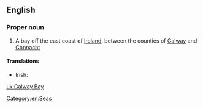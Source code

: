 ==English==
{{wikipedia}}

===Proper noun===
{{en-proper noun|head=[[Galway]] [[bay|Bay]]}}

# A bay off the east coast of [[Ireland]], between the counties of [[Galway]] and [[Connacht]]

====Translations====
{{trans-top|bay}}
* Irish: {{t-|ga|Bá na Gaillimhe|f}}
{{trans-mid}}
{{trans-bottom}}

[[Category:en:Seas]]

[[uk:Galway Bay]]